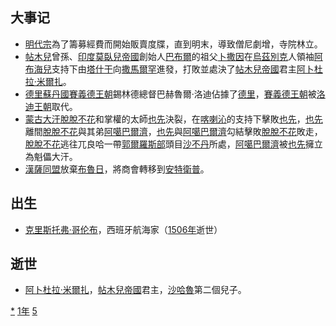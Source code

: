 {{yearTOC|1451|明'''[[景泰_(明代宗)|景泰]]二年'''；朱徽炸'''[[玄元|玄元]]元年'''；越南'''[[大和_(黎邦基)|大和]]九年'''；日本'''[[寶德|寶德]]三年'''}}
== 大事记 ==
*[[明代宗|明代宗]]為了籌募經費而開始販賣度牒，直到明末，導致僧尼劇增，寺院林立。
*[[帖木兒|帖木兒]]曾孫、[[印度|印度]][[莫臥兒帝國|莫臥兒帝國]]創始人[[巴布爾|巴布爾]]的祖父[[卜撒因|卜撒因]]在[[烏茲別克|烏茲別克]]人領袖[[阿布海兒|阿布海兒]]支持下由[[塔什干|塔什干]]向[[撒馬爾罕|撒馬爾罕]]進發，打敗並處決了[[帖木兒帝國|帖木兒帝國]]君主[[阿卜杜拉·米爾扎|阿卜杜拉·米爾扎]]。
*[[德里蘇丹國|德里蘇丹國]][[賽義德王朝_(印度)|賽義德王朝]]錫林德總督巴赫魯爾·洛迪佔據了[[德里|德里]]，[[賽義德王朝_(印度)|賽義德王朝]]被[[洛迪王朝|洛迪王朝]]取代。
*[[蒙古大汗|蒙古大汗]][[脫脫不花|脫脫不花]]和掌權的太師[[也先|也先]]決裂，在[[喀喇沁|喀喇沁]]的支持下擊敗[[也先|也先]]，[[也先|也先]]離間[[脫脫不花|脫脫不花]]與其弟[[阿噶巴爾濟|阿噶巴爾濟]]，[[也先|也先]]與[[阿噶巴爾濟|阿噶巴爾濟]]勾結擊敗[[脫脫不花|脫脫不花]]敗走，[[脫脫不花|脫脫不花]]逃往兀良哈一帶[[郭爾羅斯部|郭爾羅斯部]]頭目[[沙不丹|沙不丹]]所處，[[阿噶巴爾濟|阿噶巴爾濟]]被[[也先|也先]]擁立為魁儡大汗。
*[[漢薩同盟|漢薩同盟]]放棄[[布魯日|布魯日]]，將商會轉移到[[安特衛普|安特衛普]]。

== 出生 ==
* [[克里斯托弗·哥伦布|克里斯托弗·哥伦布]]，西班牙航海家（[[1506年|1506年]]逝世）

== 逝世 ==
{{Wikisource year mention}}
*[[阿卜杜拉·米爾扎|阿卜杜拉·米爾扎]]，[[帖木兒帝國|帖木兒帝國]]君主，[[沙哈魯|沙哈魯]]第二個兒子。

[[Category:1451年|*]]
[[Category:1450年代|1年]]
[[Category:15世纪各年|5]]